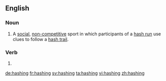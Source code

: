 ==English==

===Noun===
{{en-noun|-}}

# A [[social]], [[non-competitive]] sport in which participants of a [[hash run]] use clues to follow a [[hash trail]].

===Verb===
{{head|en|present participle}}

# {{present participle of|hash|lang=en|nocat=1}}

[[de:hashing]]
[[fr:hashing]]
[[sv:hashing]]
[[ta:hashing]]
[[vi:hashing]]
[[zh:hashing]]